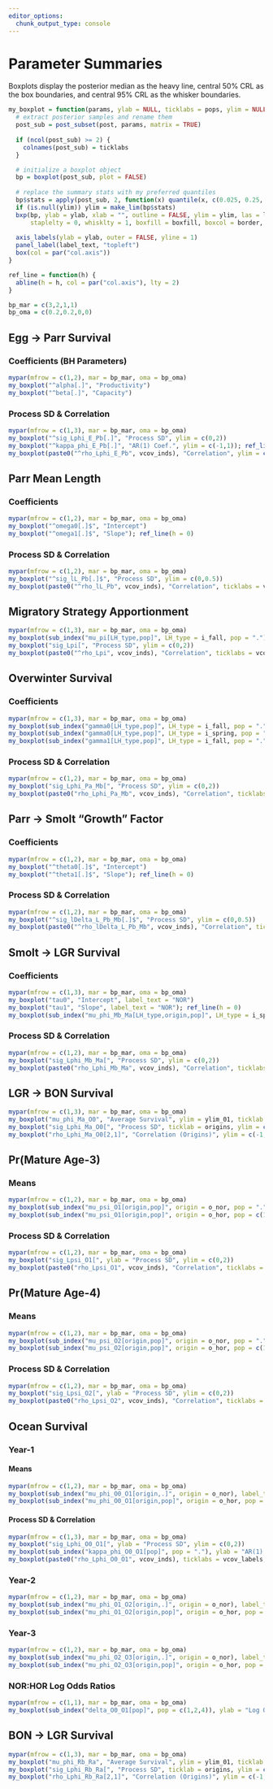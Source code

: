 ```yaml
---
editor_options: 
  chunk_output_type: console
---
```


# Parameter Summaries {.tabset .tabset-dropdown}

Boxplots display the posterior median as the heavy line, central 50% CRL as the box boundaries, and central 95% CRL as the whisker boundaries.

```r
my_boxplot = function(params, ylab = NULL, ticklabs = pops, ylim = NULL, boxfill = tran_cols["model"], border = main_cols["model"], las = 3, label_text = NULL, ...) {
  # extract posterior samples and rename them
  post_sub = post_subset(post, params, matrix = TRUE)
  
  if (ncol(post_sub) >= 2) {
    colnames(post_sub) = ticklabs
  }

  # initialize a boxplot object
  bp = boxplot(post_sub, plot = FALSE)
  
  # replace the summary stats with my preferred quantiles
  bp$stats = apply(post_sub, 2, function(x) quantile(x, c(0.025, 0.25, 0.5, 0.75, 0.975)))
  if (is.null(ylim)) ylim = make_lim(bp$stats)
  bxp(bp, ylab = ylab, xlab = "", outline = FALSE, ylim = ylim, las = las, ...,
      staplelty = 0, whisklty = 1, boxfill = boxfill, boxcol = border, medcol = border, whiskcol = border)
  
  axis_labels(ylab = ylab, outer = FALSE, yline = 1)
  panel_label(label_text, "topleft")
  box(col = par("col.axis"))
} 

ref_line = function(h) {
  abline(h = h, col = par("col.axis"), lty = 2)
}

bp_mar = c(3,2,1,1)
bp_oma = c(0.2,0.2,0,0)
```

## Egg $\to$ Parr Survival {.tabset .tabset-pills}

### Coefficients (BH Parameters)

```r
mypar(mfrow = c(1,2), mar = bp_mar, oma = bp_oma)
my_boxplot("^alpha[.]", "Productivity")
my_boxplot("^beta[.]", "Capacity")
```

### Process SD & Correlation

```r
mypar(mfrow = c(1,3), mar = bp_mar, oma = bp_oma)
my_boxplot("^sig_Lphi_E_Pb[.]", "Process SD", ylim = c(0,2))
my_boxplot("^kappa_phi_E_Pb[.]", "AR(1) Coef.", ylim = c(-1,1)); ref_line(h = 0)
my_boxplot(paste0("^rho_Lphi_E_Pb", vcov_inds), "Correlation", ylim = c(-1,1), ticklabs = vcov_labels); ref_line(h = 0)
```

## Parr Mean Length {.tabset .tabset-pills}

### Coefficients

```r
mypar(mfrow = c(1,2), mar = bp_mar, oma = bp_oma)
my_boxplot("^omega0[.]$", "Intercept")
my_boxplot("^omega1[.]$", "Slope"); ref_line(h = 0)
```

### Process SD & Correlation

```r
mypar(mfrow = c(1,2), mar = bp_mar, oma = bp_oma)
my_boxplot("^sig_lL_Pb[.]$", "Process SD", ylim = c(0,0.5))
my_boxplot(paste0("^rho_lL_Pb", vcov_inds), "Correlation", ticklabs = vcov_labels, ylim = c(-1,1)); ref_line(h = 0)
```

## Migratory Strategy Apportionment

```r
mypar(mfrow = c(1,3), mar = bp_mar, oma = bp_oma)
my_boxplot(sub_index("mu_pi[LH_type,pop]", LH_type = i_fall, pop = "."), ylab = "Average Pr(Fall)", ylim = ylim_01)
my_boxplot("sig_Lpi[", "Process SD", ylim = c(0,2))
my_boxplot(paste0("^rho_Lpi", vcov_inds), "Correlation", ticklabs = vcov_labels, ylim = c(-1,1)); ref_line(h = 0)
```

## Overwinter Survival {.tabset .tabset-pills}

### Coefficients

```r
mypar(mfrow = c(1,3), mar = bp_mar, oma = bp_oma)
my_boxplot(sub_index("gamma0[LH_type,pop]", LH_type = i_fall, pop = "."), "Intercept", label_text = "Fall Migrants")
my_boxplot(sub_index("gamma0[LH_type,pop]", LH_type = i_spring, pop = "."), "Intercept", label_text = "Spring Migrants")
my_boxplot(sub_index("gamma1[LH_type,pop]", LH_type = i_fall, pop = "."), "Slope", label_text = "Fall & Spring Migrants"); ref_line(h = 0)
```

### Process SD & Correlation

```r
mypar(mfrow = c(1,2), mar = bp_mar, oma = bp_oma)
my_boxplot("sig_Lphi_Pa_Mb[", "Process SD", ylim = c(0,2))
my_boxplot(paste0("rho_Lphi_Pa_Mb", vcov_inds), "Correlation", ticklabs = vcov_labels); ref_line(h = 0)
```

## Parr $\to$ Smolt "Growth" Factor {.tabset .tabset-pills}

### Coefficients

```r
mypar(mfrow = c(1,2), mar = bp_mar, oma = bp_oma)
my_boxplot("^theta0[.]$", "Intercept")
my_boxplot("^theta1[.]$", "Slope"); ref_line(h = 0)
```

### Process SD & Correlation

```r
mypar(mfrow = c(1,2), mar = bp_mar, oma = bp_oma)
my_boxplot("^sig_lDelta_L_Pb_Mb[.]$", "Process SD", ylim = c(0,0.5))
my_boxplot(paste0("^rho_lDelta_L_Pb_Mb", vcov_inds), "Correlation", ticklabs = vcov_labels, ylim = c(-1,1)); ref_line(h = 0)
```

## Smolt $\to$ LGR Survival {.tabset .tabset-pills}

### Coefficients

```r
mypar(mfrow = c(1,3), mar = bp_mar, oma = bp_oma)
my_boxplot("tau0", "Intercept", label_text = "NOR")
my_boxplot("tau1", "Slope", label_text = "NOR"); ref_line(h = 0)
my_boxplot(sub_index("mu_phi_Mb_Ma[LH_type,origin,pop]", LH_type = i_spring, origin = o_hor, pop = c(1,2,4)), "Average Survival", label_text = "HOR", ticklabs = pops[c(1,2,4)], ylim = ylim_01)
```

### Process SD & Correlation

```r
mypar(mfrow = c(1,2), mar = bp_mar, oma = bp_oma)
my_boxplot("sig_Lphi_Mb_Ma[", "Process SD", ylim = c(0,2))
my_boxplot(paste0("rho_Lphi_Mb_Ma", vcov_inds), "Correlation", ticklabs = vcov_labels, ylim = c(-1,1)); abline(h = 0, lty = 2)
```

## LGR $\to$ BON Survival

```r
mypar(mfrow = c(1,3), mar = bp_mar, oma = bp_oma)
my_boxplot("mu_phi_Ma_O0", "Average Survival", ylim = ylim_01, ticklab = origins)
my_boxplot("sig_Lphi_Ma_O0[", "Process SD", ticklab = origins, ylim = c(0,2))
my_boxplot("rho_Lphi_Ma_O0[2,1]", "Correlation (Origins)", ylim = c(-1,1), ticklab = c("")); ref_line(h = 0)
```

## Pr(Mature Age-3) {.tabset .tabset-pills}

### Means

```r
mypar(mfrow = c(1,2), mar = bp_mar, oma = bp_oma)
my_boxplot(sub_index("mu_psi_O1[origin,pop]", origin = o_nor, pop = "."), "Pr(Mature Age-3)", label_text = "NOR", ylim = ylim_01)
my_boxplot(sub_index("mu_psi_O1[origin,pop]", origin = o_hor, pop = c(1,2,4)), "Pr(Mature Age-3)", label_text = "HOR", ylim = ylim_01, ticklabs = pops[c(1,2,4)])
```

### Process SD & Correlation

```r
mypar(mfrow = c(1,2), mar = bp_mar, oma = bp_oma)
my_boxplot("sig_Lpsi_O1[", ylab = "Process SD", ylim = c(0,2))
my_boxplot(paste0("rho_Lpsi_O1", vcov_inds), "Correlation", ticklabs = vcov_labels, ylim = c(-1,1)); ref_line(h = 0)
```

## Pr(Mature Age-4) {.tabset .tabset-pills}

### Means

```r
mypar(mfrow = c(1,2), mar = bp_mar, oma = bp_oma)
my_boxplot(sub_index("mu_psi_O2[origin,pop]", origin = o_nor, pop = "."), "Pr(Mature Age-4)", label_text = "NOR", ylim = ylim_01)
my_boxplot(sub_index("mu_psi_O2[origin,pop]", origin = o_hor, pop = c(1,2,4)), "Pr(Mature Age-4)", label_text = "HOR", ylim = ylim_01, ticklabs = pops[c(1,2,4)])
```

### Process SD & Correlation

```r
mypar(mfrow = c(1,2), mar = bp_mar, oma = bp_oma)
my_boxplot("sig_Lpsi_O2[", ylab = "Process SD", ylim = c(0,2))
my_boxplot(paste0("rho_Lpsi_O2", vcov_inds), "Correlation", ticklabs = vcov_labels, ylim = c(-1,1)); ref_line(h = 0)
```

## Ocean Survival {.tabset .tabset-pills}

### Year-1 {.tabset .tabset-pills}

#### Means

```r
mypar(mfrow = c(1,2), mar = bp_mar, oma = bp_oma)
my_boxplot(sub_index("mu_phi_O0_O1[origin,.]", origin = o_nor), label_text = "NOR", ylim = ylim_01, ylab = "Average Survival")
my_boxplot(sub_index("mu_phi_O0_O1[origin,pop]", origin = o_hor, pop = c(1,2,4)), label_text = "HOR", ticklabs = pops[c(1,2,4)], ylim = ylim_01, ylab = "Average Survival")
```

#### Process SD & Correlation

```r
mypar(mfrow = c(1,3), mar = bp_mar, oma = bp_oma)
my_boxplot("sig_Lphi_O0_O1[", ylab = "Process SD", ylim = c(0,2))
my_boxplot(sub_index("kappa_phi_O0_O1[pop]", pop = "."), ylab = "AR(1) Coef.", ylim = c(-1,1)); ref_line(h = 0)
my_boxplot(paste0("rho_Lphi_O0_O1", vcov_inds), ticklabs = vcov_labels, ylab = "Correlation", ylim = c(-1,1)); ref_line(h = 0)
```

### Year-2 {.tabset .tabset-pills}

```r
mypar(mfrow = c(1,2), mar = bp_mar, oma = bp_oma)
my_boxplot(sub_index("mu_phi_O1_O2[origin,.]", origin = o_nor), label_text = "NOR", ylim = ylim_01, ylab = "Average Survival")
my_boxplot(sub_index("mu_phi_O1_O2[origin,pop]", origin = o_hor, pop = c(1,2,4)), label_text = "HOR", ticklabs = pops[c(1,2,4)], ylim = ylim_01, ylab = "Average Survival")
```

### Year-3 {.tabset .tabset-pills}

```r
mypar(mfrow = c(1,2), mar = bp_mar, oma = bp_oma)
my_boxplot(sub_index("mu_phi_O2_O3[origin,.]", origin = o_nor), label_text = "NOR", ylim = ylim_01, ylab = "Average Survival")
my_boxplot(sub_index("mu_phi_O2_O3[origin,pop]", origin = o_hor, pop = c(1,2,4)), label_text = "HOR", ticklabs = pops[c(1,2,4)], ylim = ylim_01, ylab = "Average Survival")
```

### NOR:HOR Log Odds Ratios

```r
mypar(mfrow = c(1,1), mar = bp_mar, oma = bp_oma)
my_boxplot(sub_index("delta_O0_O1[pop]", pop = c(1,2,4)), ylab = "Log Odds Ratio", ticklabs = pops[c(1,2,4)], ylim = c(-1.5,1.5)); ref_line(h = 0)
```

## BON $\to$ LGR Survival

```r
mypar(mfrow = c(1,3), mar = bp_mar, oma = bp_oma)
my_boxplot("mu_phi_Rb_Ra", "Average Survival", ylim = ylim_01, ticklab = origins)
my_boxplot("sig_Lphi_Rb_Ra[", "Process SD", ticklab = origins, ylim = c(0,2))
my_boxplot("rho_Lphi_Rb_Ra[2,1]", "Correlation (Origins)", ylim = c(-1,1), ticklab = c("")); ref_line(h = 0)
```
